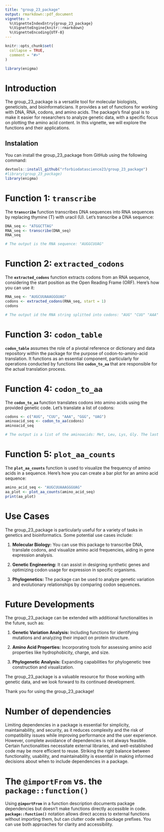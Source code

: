 ```yaml
---
title: "group_23_package"
output: rmarkdown::pdf_document
vignette: >
  %\VignetteIndexEntry{group_23_package}
  %\VignetteEngine{knitr::rmarkdown}
  %\VignetteEncoding{UTF-8}
---
```


```r
knitr::opts_chunk$set(
  collapse = TRUE,
  comment = "#>"
)
```

```r
library(enigma)
```

# Introduction

The group_23_package is a versatile tool for molecular biologists, geneticists, and bioinformaticians. It provides a set of functions for working with DNA, RNA, codons, and amino acids. The package's final goal is to make it easier for researchers to analyze genetic data, with a specific focus on plotting the amino acid content. In this vignette, we will explore the functions and their applications.

## Instalation

You can install the group_23_package from GitHub using the following command:

```r
devtools::install_github("rforbiodatascience23/group_23_package")
#library(group_23_package)
library(enigma)
```

# **Function 1: `transcribe`**

The **`transcribe`** function transcribes DNA sequences into RNA sequences by replacing thymine (T) with uracil (U). Let's transcribe a DNA sequence:

```r
DNA_seq <- "ATGGCTTAG"
RNA_seq <- transcribe(DNA_seq)
RNA_seq

# The output is the RNA sequence: "AUGGCUUAG"
```

# **Function 2: `extracted_codons`**

The **`extracted_codons`** function extracts codons from an RNA sequence, considering the start position as the Open Reading Frame (ORF). Here's how you can use it:

```r
RNA_seq <- "AUGCUUAAAGGGUAG"
codons <- extracted_codons(RNA_seq, start = 1)
codons

# The output id the RNA string splitted into codons: "AUG" "CUU" "AAA" "GGG" "UAG"
```

# **Function 3: `codon_table`**

**`codon_table`** assumes the role of a pivotal reference or dictionary and data repository within the package for the purpose of codon-to-amino-acid translation. It functions as an essential component, particularly for operations conducted by functions like **`codon_to_aa`** that are responsible for the actual translation process.

# **Function 4: `codon_to_aa`**

The **`codon_to_aa`** function translates codons into amino acids using the provided genetic code. Let's translate a list of codons:

```r
codons <- c("AUG", "CUU", "AAA", "GGG", "UAG")
aminoacid_seq <- codon_to_aa(codons)
aminoacid_seq

# The output is a list of the aminoacids: Met, Leu, Lys, Gly. The last codon is the STOP codon
```

# **Function 5: `plot_aa_counts`**

The **`plot_aa_counts`** function is used to visualize the frequency of amino acids in a sequence. Here's how you can create a bar plot for an amino acid sequence:

```r
amino_acid_seq <- "AUGCUUAAAGGGUAG"
aa_plot <- plot_aa_counts(amino_acid_seq)
print(aa_plot)
```

# **Use Cases**

The group_23_package is particularly useful for a variety of tasks in genetics and bioinformatics. Some potential use cases include:

1.  **Molecular Biology:** You can use this package to transcribe DNA, translate codons, and visualize amino acid frequencies, aiding in gene expression analysis.

2.  **Genetic Engineering:** It can assist in designing synthetic genes and optimizing codon usage for expression in specific organisms.

3.  **Phylogenetics:** The package can be used to analyze genetic variation and evolutionary relationships by comparing codon sequences.

# **Future Developments**

The group_23_package can be extended with additional functionalities in the future, such as:

1.  **Genetic Variation Analysis:** Including functions for identifying mutations and analyzing their impact on protein structure.

2.  **Amino Acid Properties:** Incorporating tools for assessing amino acid properties like hydrophobicity, charge, and size.

3.  **Phylogenetic Analysis:** Expanding capabilities for phylogenetic tree construction and visualization.

The group_23_package is a valuable resource for those working with genetic data, and we look forward to its continued development.

Thank you for using the group_23_package!

# Number of dependencies

Limiting dependencies in a package is essential for simplicity, maintainability, and security, as it reduces complexity and the risk of compatibility issues while improving performance and the user experience. However, complete avoidance of dependencies is not always feasible. Certain functionalities necessitate external libraries, and well-established code may be more efficient to reuse. Striking the right balance between functionality, usability, and maintainability is essential in making informed decisions about when to include dependencies in a package.

# The **`@importFrom` vs. the `package::function()`**

Using **`@importFrom`** in a function description documents package dependencies but doesn't make functions directly accessible in code. **`package::function()`** notation allows direct access to external functions without importing them, but can clutter code with package prefixes. You can use both approaches for clarity and accessibility.
